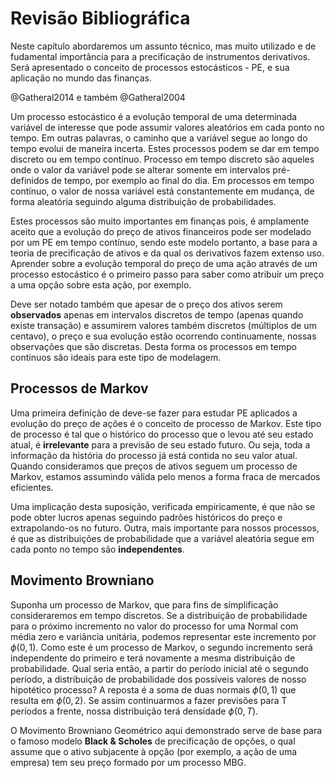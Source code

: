 # Revisão Bibliográfica {#revisao}

Neste capítulo abordaremos um assunto técnico, mas muito utilizado e de fudamental importância para a precificação de instrumentos derivativos. Será apresentado o conceito de processos estocásticos - PE, e sua aplicação no mundo das finanças.

@Gatheral2014 e também @Gatheral2004

Um processo estocástico é a evolução temporal de uma determinada variável de interesse que pode assumir valores aleatórios em cada ponto no tempo. Em outras palavras, o caminho que a variável segue ao longo do tempo evolui de maneira incerta. Estes processos podem se dar em tempo discreto ou em tempo contínuo. Processo em tempo discreto são aqueles onde o valor da variável pode se alterar somente em intervalos pré-definidos de tempo, por exemplo ao final do dia. Em processos em tempo contínuo, o valor de nossa variável está constantemente em mudança, de forma aleatória seguindo alguma distribuição de probabilidades.

Estes processos são muito importantes em finanças pois, é amplamente aceito que a evolução do preço de ativos financeiros pode ser modelado por um PE em tempo contínuo, sendo este modelo portanto, a base para a teoria de precificação de ativos e da qual os derivativos fazem extenso uso. Aprender sobre a evolução temporal do preço de uma ação através de um processo estocástico é o primeiro passo para saber como atribuir um preço a uma opção sobre esta ação, por exemplo.

Deve ser notado também que apesar de o preço dos ativos serem **observados** apenas em intervalos discretos de tempo (apenas quando existe transação) e assumirem valores também discretos (múltiplos de um centavo), o preço e sua evolução estão ocorrendo continuamente, nossas observações que são discretas. Desta forma os processos em tempo contínuos são ideais para este tipo de modelagem.

## Processos de Markov {#markov}

Uma primeira definição de deve-se fazer para estudar PE aplicados a evolução do preço de ações é o conceito de processo de Markov. Este tipo de processo é tal que o histórico do processo que o levou até seu estado atual, é **irrelevante** para a previsão de seu estado futuro. Ou seja, toda a informação da história do processo já está contida no seu valor atual. Quando consideramos que preços de ativos seguem um processo de Markov, estamos assumindo válida pelo menos a forma fraca de mercados eficientes.

Uma implicação desta suposição, verificada empiricamente, é que não se pode obter lucros apenas seguindo padrões históricos do preço e extrapolando-os no futuro. Outra, mais importante para nossos processos, é que as distribuições de probabilidade que a variável aleatória segue em cada ponto no tempo são **independentes**.

## Movimento Browniano {#mb}

Suponha um processo de Markov, que para fins de simplificação consideraremos em tempo discretos. Se a distribuição de probabilidade para o próximo incremento no valor do processo for uma Normal com média zero e variância unitária, podemos representar este incremento por $\phi(0, 1)$. Como este é um processo de Markov, o segundo incremento será independente do primeiro e terá novamente a mesma distribuição de probabilidade. Qual seria então, a partir do período inicial até o segundo período, a distribuição de probabilidade dos possíveis valores de nosso hipotético processo? A reposta é a soma de duas normais $\phi(0, 1)$ que resulta em $\phi(0, 2)$. Se assim continuarmos a fazer previsões para T períodos a frente, nossa distribuição terá densidade $\phi(0, T)$. 


O Movimento Browniano Geométrico aqui demonstrado serve de base para o famoso modelo **Black \& Scholes** de precificação de opções, o qual assume que o ativo subjacente à opção (por exemplo, a ação de uma empresa) tem seu preço formado por um processo MBG.